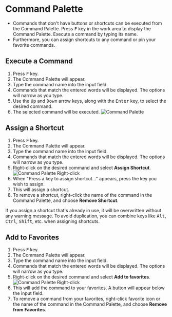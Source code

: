 
# Command Palette
- Commands that don't have buttons or shortcuts can be executed from the Command Palette. Press <kbd>F</kbd> key in the work area to display the Command Palette. Execute a command by typing its name. 
- Furthermore, you can assign shortcuts to any command or pin your favorite commands.

## Execute a Command
1. Press <kbd>F</kbd> key.
2. The Command Palette will appear.
3. Type the command name into the input field.
4. Commands that match the entered words will be displayed. The options will narrow as you type.
5. Use the <kbd>Up</kbd> and <kbd>Down</kbd> arrow keys, along with the <kbd>Enter</kbd> key, to select the desired command.
6. The selected command will be executed.
![Command Palette](./img/command-palette.gif)

## Assign a Shortcut
1. Press <kbd>F</kbd> key.
2. The Command Palette will appear.
3. Type the command name into the input field.
4. Commands that match the entered words will be displayed. The options will narrow as you type.
5. Right-click on the desired command and select **Assign Shortcut**.
![Command Palette Right-click](./img/command-palette-right-click.png)
6. When "Press a key to assign shortcut..." appears, press the key you wish to assign.
7. This will assign a shortcut. 
8. To remove a shortcut, right-click the name of the command in the Command Palette, and choose **Remove Shortcut**.

<Callout type="warning" emoji="⚠️">
If you assign a shortcut that's already in use, it will be overwritten without any warning message. To avoid duplication, you can combine keys like <kbd>Alt</kbd>, <kbd>Ctrl</kbd>, <kbd>Shift</kbd>, etc. when assigning shortcuts.
</Callout>

## Add to Favorites
1. Press <kbd>F</kbd> key.
2. The Command Palette will appear.
3. Type the command name into the input field.
4. Commands that match the entered words will be displayed. The options will narrow as you type.
5. Right-click on the desired command and select **Add to favorites**.
![Command Palette Right-click](./img/command-palette-right-click.png)
6. This will add the command to your favorites. A button will appear below the input field.
7. To remove a command from your favorites, right-click favorite icon or the name of the command in the Command Palette, and choose **Remove from Favorites**.




















